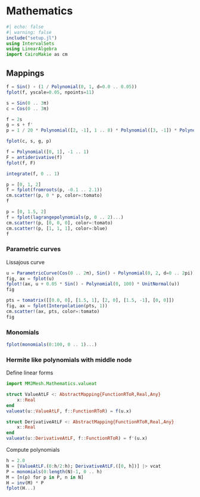 # Mathematics

```julia
#| echo: false
#| warning: false
include("setup.jl")
using IntervalSets
using LinearAlgebra
import CairoMakie as cm
```


## Mappings

```julia
f = Sin() ∘ (1 / Polynomial(0, 1, d=0.0 .. 0.05))
fplot(f, yscale=0.05, npoints=11)
```

```julia
s = Sin(0 .. 3π)
c = Cos(0 .. 3π)

f = 2s
g = s + f'
p = 1 / 20 * Polynomial([2, -1], 1 .. 8) * Polynomial([3, -1]) * Polynomial([4.5, -1]) * Polynomial([8, -1])

fplot(c, s, g, p)
```

```julia
f = Polynomial([0, 1], -1 .. 1)
F = antiderivative(f)
fplot(f, F)
```

```julia
integrate(f, 0 .. 1)
```

```julia
p = [0, 1, 2]
f = fplot(fromroots(p, -0.1 .. 2.1))
cm.scatter!(p, 0 * p, color=:tomato)
f
```

```julia
p = [0, 1.5, 2]
f = fplot(lagrangepolynomials(p, 0 .. 2)...)
cm.scatter!(p, [0, 0, 0], color=:tomato)
cm.scatter!(p, [1, 1, 1], color=:blue)
f
```

### Parametric curves

Lissajous curve

```julia
u = ParametricCurve(Cos(0 .. 2π), Sin() ∘ Polynomial(0, 2, d=0 .. 2pi))
fig, ax = fplot(u)
fplot!(ax, u + 0.05 * Sin() ∘ Polynomial(0, 100) * UnitNormal(u))
fig
```

```julia
pts = tomatrix([[0.0, 0], [1.5, 1], [2, 0], [1.5, -1], [0, 0]])
fig, ax = fplot(Interpolation(pts, 1))
cm.scatter!(ax, pts, color=:tomato)
fig
```


### Monomials

```julia
fplot(monomials(0:100, 0 .. 1)...)
```


### Hermite like polynomials with middle node

Define linear forms

```julia
import MMJMesh.Mathematics.valueat

struct ValueAtLF <: AbstractMapping{FunctionRToR,Real,Any}
    x::Real
end
valueat(u::ValueAtLF, f::FunctionRToR) = f(u.x)

struct DerivativeAtLF <: AbstractMapping{FunctionRToR,Real,Any}
    x::Real
end
valueat(u::DerivativeAtLF, f::FunctionRToR) = f'(u.x)
```

Compute polynomials

```julia
h = 2.0
N = [ValueAtLF.(0:h/2:h); DerivativeAtLF.([0, h])] |> vcat
P = monomials(0:length(N)-1, 0 .. h)
M = [n(p) for p in P, n in N]
H = inv(M) * P
fplot(H...)
```
